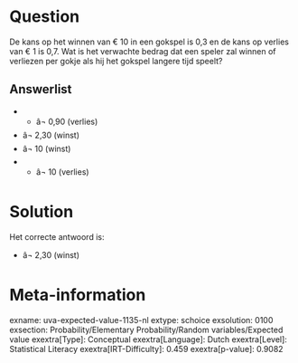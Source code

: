Question
========

De kans op het winnen van € 10 in een gokspel is 0,3 en de kans op
verlies van € 1 is 0,7. Wat is het verwachte bedrag dat een speler zal
winnen of verliezen per gokje als hij het gokspel langere tijd speelt?

Answerlist
----------

* - â¬ 0,90 (verlies)
* â¬ 2,30 (winst)
* â¬ 10 (winst)
* - â¬ 10 (verlies)

Solution
========

Het correcte antwoord is: 

* â¬ 2,30 (winst)

Meta-information
================
exname: uva-expected-value-1135-nl
extype: schoice
exsolution: 0100
exsection: Probability/Elementary Probability/Random variables/Expected value
exextra[Type]: Conceptual
exextra[Language]: Dutch
exextra[Level]: Statistical Literacy
exextra[IRT-Difficulty]: 0.459
exextra[p-value]: 0.9082
